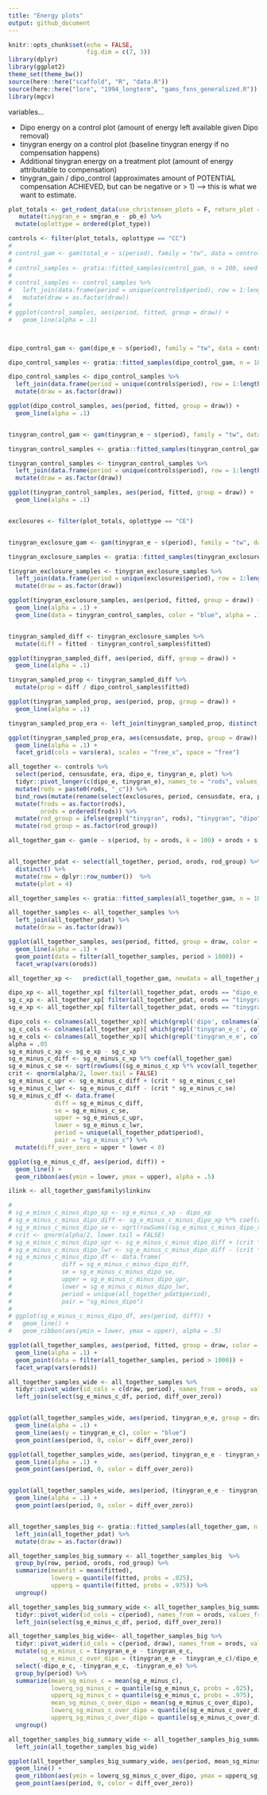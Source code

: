 ```yaml
---
title: "Energy plots"
output: github_document
---
```


```r
knitr::opts_chunk$set(echo = FALSE,
                      fig.dim = c(7, 3))
library(dplyr)
library(ggplot2)
theme_set(theme_bw())
source(here::here("scaffold", "R", "data.R"))
source(here::here("lore", "1994_longterm", "gams_fxns_generalized.R"))
library(mgcv)

```

variables...

- Dipo energy on a control plot (amount of energy left available given Dipo removal)
- tinygran energy on a control plot (baseline tinygran energy if no compensation happens)
- Additional tinygran energy on a treatment plot (amount of energy attributable to compensation)
- tinygran_gain / dipo_control (approximates amount of POTENTIAL compensation ACHIEVED, but can be negative or > 1) ---> this is what we want to estimate.

```r


plot_totals <- get_rodent_data(use_christensen_plots = F, return_plot = T) %>%
   mutate(tinygran_e = smgran_e - pb_e) %>%
  mutate(oplottype = ordered(plot_type))

controls <- filter(plot_totals, oplottype == "CC")
# 
# control_gam <- gam(total_e ~ s(period), family = "tw", data = controls)
# 
# control_samples <- gratia::fitted_samples(control_gam, n = 100, seed = 1977, scale = "response", newdata = data.frame(period = unique(controls$period)))
# 
# control_samples <- control_samples %>%
#   left_join(data.frame(period = unique(controls$period), row = 1:length(unique(controls$period)))) %>%
#   mutate(draw = as.factor(draw))
# 
# ggplot(control_samples, aes(period, fitted, group = draw)) +
#   geom_line(alpha = .1)



dipo_control_gam <- gam(dipo_e ~ s(period), family = "tw", data = controls)

dipo_control_samples <- gratia::fitted_samples(dipo_control_gam, n = 100, seed = 1977, scale = "response", newdata = data.frame(period = unique(controls$period)))

dipo_control_samples <- dipo_control_samples %>%
  left_join(data.frame(period = unique(controls$period), row = 1:length(unique(controls$period)))) %>%
  mutate(draw = as.factor(draw))

ggplot(dipo_control_samples, aes(period, fitted, group = draw)) +
  geom_line(alpha = .1)


tinygran_control_gam <- gam(tinygran_e ~ s(period), family = "tw", data = controls)

tinygran_control_samples <- gratia::fitted_samples(tinygran_control_gam, n = 100, seed = 1977, scale = "response", newdata = data.frame(period = unique(controls$period)))

tinygran_control_samples <- tinygran_control_samples %>%
  left_join(data.frame(period = unique(controls$period), row = 1:length(unique(controls$period)))) %>%
  mutate(draw = as.factor(draw))

ggplot(tinygran_control_samples, aes(period, fitted, group = draw)) +
  geom_line(alpha = .1)


exclosures <- filter(plot_totals, oplottype == "CE")


tinygran_exclosure_gam <- gam(tinygran_e ~ s(period), family = "tw", data = exclosures)

tinygran_exclosure_samples <- gratia::fitted_samples(tinygran_exclosure_gam, n = 100, seed = 1977, scale = "response", newdata = data.frame(period = unique(exclosures$period)))

tinygran_exclosure_samples <- tinygran_exclosure_samples %>%
  left_join(data.frame(period = unique(exclosures$period), row = 1:length(unique(exclosures$period)))) %>%
  mutate(draw = as.factor(draw))

ggplot(tinygran_exclosure_samples, aes(period, fitted, group = draw)) +
  geom_line(alpha = .1) +
  geom_line(data = tinygran_control_samples, color = "blue", alpha = .1)


tinygran_sampled_diff <- tinygran_exclosure_samples %>%
  mutate(diff = fitted - tinygran_control_samples$fitted)

ggplot(tinygran_sampled_diff, aes(period, diff, group = draw)) +
  geom_line(alpha = .1) 

tinygran_sampled_prop <- tinygran_sampled_diff %>%
  mutate(prop = diff / dipo_control_samples$fitted)

ggplot(tinygran_sampled_prop, aes(period, prop, group = draw)) +
  geom_line(alpha = .1) 

tinygran_sampled_prop_era <- left_join(tinygran_sampled_prop, distinct(select(plot_totals, period, era, censusdate)))

ggplot(tinygran_sampled_prop_era, aes(censusdate, prop, group = draw)) +
  geom_line(alpha = .1) +
  facet_grid(cols = vars(era), scales = "free_x", space = "free")


```

```r

all_together <- controls %>%
  select(period, censusdate, era, dipo_e, tinygran_e, plot) %>%
  tidyr::pivot_longer(c(dipo_e, tinygran_e), names_to = "rods", values_to = "e") %>%
  mutate(rods = paste0(rods, "_c")) %>%
  bind_rows(mutate(rename(select(exclosures, period, censusdate, era, plot, tinygran_e), e = tinygran_e), rods = "tinygran_e_e")) %>%
  mutate(frods = as.factor(rods),
         orods = ordered(frods)) %>%
  mutate(rod_group = ifelse(grepl("tinygran", rods), "tinygran", "dipo")) %>%
  mutate(rod_group = as.factor(rod_group))

all_together_gam <- gam(e ~ s(period, by = orods, k = 100) + orods + s(period, k = 100) + s(plot, bs = "re"), family = "tw", data = all_together)


all_together_pdat <- select(all_together, period, orods, rod_group) %>%
  distinct() %>%
  mutate(row = dplyr::row_number())  %>%
  mutate(plot = 4)

all_together_samples <- gratia::fitted_samples(all_together_gam, n = 100, seed = 1977, scale = "response", newdata = all_together_pdat, exclude = "s(plot)")

all_together_samples <- all_together_samples %>%
  left_join(all_together_pdat) %>%
  mutate(draw = as.factor(draw))

ggplot(all_together_samples, aes(period, fitted, group = draw, color = orods)) +
  geom_line(alpha = .1) +
  geom_point(data = filter(all_together_samples, period > 1000)) +
  facet_wrap(vars(orods))

all_together_xp <-   predict(all_together_gam, newdata = all_together_pdat, type = 'lpmatrix', exclude = "s(plot)")

dipo_xp <- all_together_xp[ filter(all_together_pdat, orods == "dipo_e_c")$row, ]
sg_c_xp <- all_together_xp[ filter(all_together_pdat, orods == "tinygran_e_c")$row, ]
sg_e_xp <- all_together_xp[ filter(all_together_pdat, orods == "tinygran_e_e")$row, ]

dipo_cols <- colnames(all_together_xp)[ which(grepl('dipo', colnames(all_together_xp)))]
sg_c_cols <- colnames(all_together_xp)[ which(grepl('tinygran_e_c', colnames(all_together_xp)))]
sg_e_cols <- colnames(all_together_xp)[ which(grepl('tinygran_e_e', colnames(all_together_xp)))]
alpha = .05
sg_e_minus_c_xp <- sg_e_xp - sg_c_xp
sg_e_minus_c_diff <- sg_e_minus_c_xp %*% coef(all_together_gam)
sg_e_minus_c_se <- sqrt(rowSums((sg_e_minus_c_xp %*% vcov(all_together_gam, unconditional = F)) * sg_e_minus_c_xp))
crit <- qnorm(alpha/2, lower.tail = FALSE)
sg_e_minus_c_upr <- sg_e_minus_c_diff + (crit * sg_e_minus_c_se)
sg_e_minus_c_lwr <- sg_e_minus_c_diff - (crit * sg_e_minus_c_se)
sg_e_minus_c_df <- data.frame(
             diff = sg_e_minus_c_diff,
             se = sg_e_minus_c_se,
             upper = sg_e_minus_c_upr,
             lower = sg_e_minus_c_lwr,
             period = unique(all_together_pdat$period),
             pair = "sg_e_minus_c") %>%
  mutate(diff_over_zero = upper * lower < 0)

ggplot(sg_e_minus_c_df, aes(period, diff)) +
  geom_line() +
  geom_ribbon(aes(ymin = lower, ymax = upper), alpha = .5)

ilink <- all_together_gam$family$linkinv

# 
# sg_e_minus_c_minus_dipo_xp <- sg_e_minus_c_xp - dipo_xp
# sg_e_minus_c_minus_dipo_diff <- sg_e_minus_c_minus_dipo_xp %*% coef(all_together_gam)
# sg_e_minus_c_minus_dipo_se <- sqrt(rowSums((sg_e_minus_c_minus_dipo_xp %*% vcov(all_together_gam, unconditional = F)) * sg_e_minus_c_minus_dipo_xp))
# crit <- qnorm(alpha/2, lower.tail = FALSE)
# sg_e_minus_c_minus_dipo_upr <- sg_e_minus_c_minus_dipo_diff + (crit * sg_e_minus_c_minus_dipo_se)
# sg_e_minus_c_minus_dipo_lwr <- sg_e_minus_c_minus_dipo_diff - (crit * sg_e_minus_c_minus_dipo_se)
# sg_e_minus_c_minus_dipo_df <- data.frame(
#              diff = sg_e_minus_c_minus_dipo_diff,
#              se = sg_e_minus_c_minus_dipo_se,
#              upper = sg_e_minus_c_minus_dipo_upr,
#              lower = sg_e_minus_c_minus_dipo_lwr,
#              period = unique(all_together_pdat$period),
#              pair = "sg_minus_dipo")
# 
# ggplot(sg_e_minus_c_minus_dipo_df, aes(period, diff)) +
#   geom_line() +
#   geom_ribbon(aes(ymin = lower, ymax = upper), alpha = .5)

```


```r



ggplot(all_together_samples, aes(period, fitted, group = draw, color = orods)) +
  geom_line(alpha = .1) +
  geom_point(data = filter(all_together_samples, period > 1000)) +
  facet_wrap(vars(orods))

all_together_samples_wide <- all_together_samples %>%
  tidyr::pivot_wider(id_cols = c(draw, period), names_from = orods, values_from = fitted) %>%
  left_join(select(sg_e_minus_c_df, period, diff_over_zero))


ggplot(all_together_samples_wide, aes(period, tinygran_e_e, group = draw)) +
  geom_line(alpha = .1) +
  geom_line(aes(y = tinygran_e_c), color = "blue")
  geom_point(aes(period, 0, color = diff_over_zero))

ggplot(all_together_samples_wide, aes(period, tinygran_e_e - tinygran_e_c, group = draw)) +
  geom_line(alpha = .1) +
  geom_point(aes(period, 0, color = diff_over_zero))


ggplot(all_together_samples_wide, aes(period, (tinygran_e_e - tinygran_e_c)/dipo_e_c, group = draw)) +
  geom_line(alpha = .1) +
  geom_point(aes(period, 0, color = diff_over_zero))


all_together_samples_big <- gratia::fitted_samples(all_together_gam, n = 10000, seed = 1977, scale = "response", newdata = all_together_pdat, exclude = "s(plot)")%>%
  left_join(all_together_pdat) %>%
  mutate(draw = as.factor(draw))

all_together_samples_big_summary <- all_together_samples_big  %>%
  group_by(row, period, orods, rod_group) %>%
  summarize(meanfit = mean(fitted),
            lowerq = quantile(fitted, probs = .025),
            upperq = quantile(fitted, probs = .975)) %>%
  ungroup()

all_together_samples_big_summary_wide <- all_together_samples_big_summary %>%
  tidyr::pivot_wider(id_cols = c(period), names_from = orods, values_from = c(meanfit, lowerq, upperq)) %>%
  left_join(select(sg_e_minus_c_df, period, diff_over_zero))

all_together_samples_big_wide<- all_together_samples_big %>%
  tidyr::pivot_wider(id_cols = c(period, draw), names_from = orods, values_from = c(fitted)) %>%
  mutate(sg_e_minus_c = tinygran_e_e - tinygran_e_c,
         sg_e_minus_c_over_dipo = (tinygran_e_e - tinygran_e_c)/dipo_e_c)  %>%
  select(-dipo_e_c, -tinygran_e_c, -tinygran_e_e) %>%
  group_by(period) %>%
  summarize(mean_sg_minus_c = mean(sg_e_minus_c),
            lowerq_sg_minus_c = quantile(sg_e_minus_c, probs = .025),
            upperq_sg_minus_c = quantile(sg_e_minus_c, probs = .975),
            mean_sg_minus_c_over_dipo = mean(sg_e_minus_c_over_dipo),
            lowerq_sg_minus_c_over_dipo = quantile(sg_e_minus_c_over_dipo, probs = .025),
            upperq_sg_minus_c_over_dipo = quantile(sg_e_minus_c_over_dipo, probs = .975)) %>%
  ungroup()

all_together_samples_big_summary_wide <- all_together_samples_big_summary_wide %>%
  left_join(all_together_samples_big_wide)

ggplot(all_together_samples_big_summary_wide, aes(period, mean_sg_minus_c_over_dipo)) +
  geom_line() +
  geom_ribbon(aes(ymin = lowerq_sg_minus_c_over_dipo, ymax = upperq_sg_minus_c_over_dipo), alpha = .1)+
  geom_point(aes(period, 0, color = diff_over_zero))


```